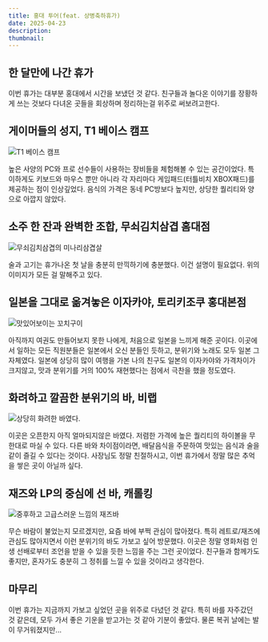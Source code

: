 ```yaml
---
title: 홍대 투어(feat. 상병축하휴가)
date: 2025-04-23
description:
thumbnail:
---
```


## 한 달만에 나간 휴가

이번 휴가는 대부분 홍대에서 시간을 보냈던 것 같다.
친구들과 놀다온 이야기를 장황하게 쓰는 것보다 다녀온 곳들을 회상하며 정리하는걸 위주로 써보려고한다.

## 게이머들의 성지, T1 베이스 캠프

![T1 베이스 캠프](/posts/diary/투어/상병_축하_휴가/1.JPEG)

높은 사양의 PC와 프로 선수들이 사용하는 장비들을 체험해볼 수 있는 공간이었다.
특이하게도 키보드와 마우스 뿐만 아니라 각 자리마다 게임패드(터틀비치 XBOX패드)를 제공하는 점이 인상깊었다.
음식의 가격은 동네 PC방보다 높지만, 상당한 퀄리티와 양으로 아깝지 않았다.

## 소주 한 잔과 완벽한 조합, 무쇠김치삼겹 홈대점

![무쇠김치삼겹의 미나리삼겹살](/posts/diary/투어/상병_축하_휴가/2.JPEG)

술과 고기는 휴가나온 첫 날을 충분히 만끽하기에 충분했다.
이건 설명이 필요없다. 위의 이미지가 모든 걸 말해주고 있다.

## 일본을 그대로 옮겨놓은 이자카야, 토리키조쿠 홍대본점

![맛있어보이는 꼬치구이](/posts/diary/투어/상병_축하_휴가/3.JPEG)

아직까지 여권도 만들어보지 못한 나에게, 처음으로 일본을 느끼게 해준 곳이다.
이곳에서 일하는 모든 직원분들은 일본에서 오신 분들인 듯하고, 분위기와 노래도 모두 일본 그 자체였다.
일본에 상당히 많이 여행을 가본 나의 친구도 일본의 이자카야와 가격차이가 크지않고, 맛과 분위기를 거의 100% 재현했다는 점에서 극찬을 했을 정도였다.

## 화려하고 깔끔한 분위기의 바, 비랩

![상당히 화려한 바였다.](/posts/diary/투어/상병_축하_휴가/4.JPEG)

이곳은 오픈한지 아직 얼마되지않은 바였다.
저렴한 가격에 높은 퀄리티의 하이볼을 무한대로 마실 수 있다.
다른 바와 차이점이라면, 배달음식을 주문하여 맛있는 음식과 술을 같이 즐길 수 있다는 것이다.
사장님도 정말 친절하시고, 이번 휴가에서 정말 많은 추억을 쌓은 곳이 아닐까 싶다.

## 재즈와 LP의 중심에 선 바, 캐롤킹

![중후하고 고급스러운 느낌의 재즈바](/posts/diary/투어/상병_축하_휴가/5.JPEG)

무슨 바람이 불었는지 모르겠지만, 요즘 바에 부쩍 관심이 많아졌다.
특히 레트로/재즈에 관심도 많아지면서 이런 분위기의 바도 가보고 싶어 방문했다.
이곳은 정말 영화처럼 인생 선배로부터 조언을 받을 수 있을 듯한 느낌을 주는 그런 곳이었다.
친구들과 함께가도 좋지만, 혼자가도 충분히 그 정취를 느낄 수 있을 것이라고 생각한다.

## 마무리

이번 휴가는 지금까지 가보고 싶었던 곳을 위주로 다녔던 것 같다.
특히 바를 자주갔던 것 같은데, 모두 가서 좋은 기운을 받고가는 것 같아 기분이 좋았다.
물론 복귀 날에는 발이 무거워졌지만...
